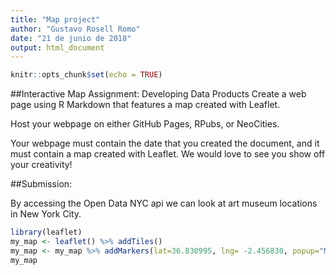 ---
title: "Map project"
author: "Gustavo Rosell Romo"
date: "21 de junio de 2018"
output: html_document
---

```{r setup, include=FALSE}
knitr::opts_chunk$set(echo = TRUE)
```

##Interactive Map Assignment: Developing Data Products
Create a web page using R Markdown that features a map created with Leaflet.

Host your webpage on either GitHub Pages, RPubs, or NeoCities.

Your webpage must contain the date that you created the document, and it must contain a map created with Leaflet. We would love to see you show off your creativity!

##Submission:

By accessing the Open Data NYC api we can look at art museum locations in New York City.
```{r}
library(leaflet)
my_map <- leaflet() %>% addTiles() 
my_map <- my_map %>% addMarkers(lat=36.830995, lng= -2.456830, popup="My house :D")
my_map
```
